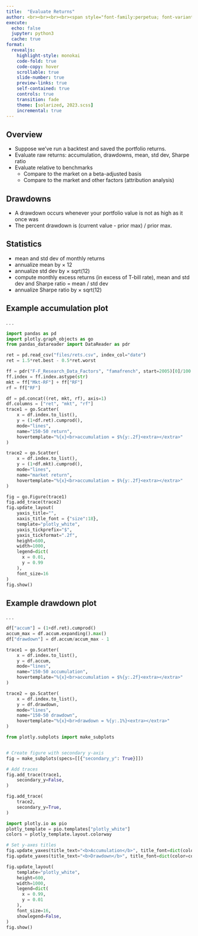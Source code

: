 ```yaml
---
title:  "Evaluate Returns"
author: <br><br><br><br><span style="font-family:perpetua; font-variant:small-caps; color:#606060;">Kerry Back</span><br><br><img src="RiceBusiness-transparent-logo-sm.png"  height=80>
execute:
  echo: false
  jupyter: python3
  cache: true
format: 
  revealjs:
    highlight-style: monokai
    code-fold: true
    code-copy: hover
    scrollable: true
    slide-number: true
    preview-links: true
    self-contained: true
    controls: true
    transition: fade
    theme: [solarized, 2023.scss]
    incremental: true
---
```


## Overview

- Suppose we've run a backtest and saved the portfolio returns.
- Evaluate raw returns: accumulation, drawdowns, mean, std dev, Sharpe ratio
- Evaluate relative to benchmarks
    - Compare to the market on a beta-adjusted basis
    - Compare to the market and other factors (attribution analysis)


## Drawdowns

- A drawdown occurs whenever your portfolio value is not as high as it once was
- The percent drawdown is (current value - prior max) / prior max.

## Statistics

- mean and std dev of monthly returns
- annualize mean by $\times$ 12
- annualize std dev by $\times$ sqrt(12)
- compute monthly excess returns (in excess of T-bill rate), mean and std dev and Sharpe ratio = mean / std dev
- annualize Sharpe ratio by $\times$ sqrt(12)

## Example accumulation plot

. . .

```python
import pandas as pd
import plotly.graph_objects as go
from pandas_datareader import DataReader as pdr

ret = pd.read_csv("files/rets.csv", index_col="date")
ret = 1.5*ret.best - 0.5*ret.worst

ff = pdr("F-F_Research_Data_Factors", "famafrench", start=2005)[0]/100
ff.index = ff.index.astype(str)
mkt = ff["Mkt-RF"] + ff["RF"]
rf = ff["RF"]

df = pd.concat((ret, mkt, rf), axis=1)
df.columns = ["ret", "mkt", "rf"]
trace1 = go.Scatter(
    x = df.index.to_list(),
    y = (1+df.ret).cumprod(),
    mode="lines",
    name="150-50 return",
    hovertemplate="%{x}<br>accumulation = $%{y:.2f}<extra></extra>"
)

trace2 = go.Scatter(
    x = df.index.to_list(),
    y = (1+df.mkt).cumprod(),
    mode="lines",
    name="market return",
    hovertemplate="%{x}<br>accumulation = $%{y:.2f}<extra></extra>"
)

fig = go.Figure(trace1)
fig.add_trace(trace2)
fig.update_layout(
    yaxis_title="",
    xaxis_title_font = {"size":18},
    template="plotly_white",
    yaxis_tickprefix="$",
    yaxis_tickformat=".2f",
    height=600,  
    width=1000,
    legend=dict(
      x = 0.01,
      y = 0.99
    ),
    font_size=16
)
fig.show()
```


## Example drawdown plot

. . .



```python
df["accum"] = (1+df.ret).cumprod()
accum_max = df.accum.expanding().max()
df["drawdown"] = df.accum/accum_max - 1

trace1 = go.Scatter(
    x = df.index.to_list(),
    y = df.accum,
    mode="lines",
    name="150-50 accumulation",
    hovertemplate="%{x}<br>accumulation = $%{y:.2f}<extra></extra>"
)

trace2 = go.Scatter(
    x = df.index.to_list(),
    y = df.drawdown,
    mode="lines",
    name="150-50 drawdown",
    hovertemplate="%{x}<br>drawdown = %{y:.1%}<extra></extra>"
)

from plotly.subplots import make_subplots


# Create figure with secondary y-axis
fig = make_subplots(specs=[[{"secondary_y": True}]])

# Add traces
fig.add_trace(trace1,
    secondary_y=False,
)

fig.add_trace(
    trace2,
    secondary_y=True,
)

import plotly.io as pio
plotly_template = pio.templates["plotly_white"]
colors = plotly_template.layout.colorway

# Set y-axes titles
fig.update_yaxes(title_text="<b>Accumulation</b>", title_font=dict(color=colors[0]), color=colors[0], tickformat=".2f", tickprefix="$", secondary_y=False)
fig.update_yaxes(title_text="<b>Drawdown</b>", title_font=dict(color=colors[1]), color=colors[1], tickformat=".0%", secondary_y=True)

fig.update_layout(
    template="plotly_white",
    height=600,  
    width=1000,
    legend=dict(
      x = 0.99,
      y = 0.01
    ),
    font_size=16,
    showlegend=False,
)
fig.show()
```






